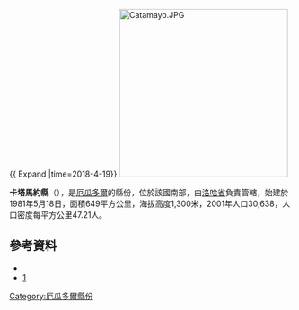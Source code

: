 {{ Expand |time=2018-4-19}}
[[Image:Catamayo.JPG|300px]]

'''卡塔馬約縣'''（{{lang-es|Cantón Catamayo}}），是[[厄瓜多爾|厄瓜多爾]]的縣份，位於該國南部，由[[洛哈省|洛哈省]]負責管轄，始建於1981年5月18日，面積649平方公里，海拔高度1,300米，2001年人口30,638，人口密度每平方公里47.21人。

==參考資料==
*{{coord|3.98|S|79.35|W|source:kolossus-eswiki|display=title}}
*[http://www.ecuadorencifras.gob.ec/resultados/]{{Wayback|url=http://www.ecuadorencifras.gob.ec/resultados/ |date=20170724030253 }}

{{厄瓜多爾縣份}}

[[Category:厄瓜多爾縣份|Category:厄瓜多爾縣份]]


{{Ecuador-geo-stub}}
